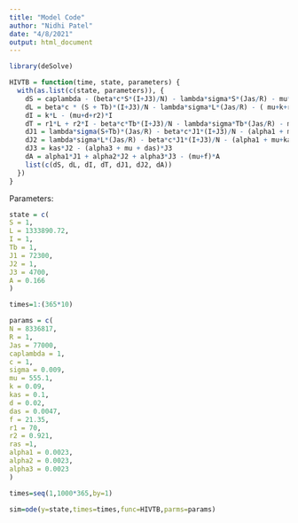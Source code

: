 ```yaml
---
title: "Model Code"
author: "Nidhi Patel"
date: "4/8/2021"
output: html_document
---
```


```r
library(deSolve)
```

```r
HIVTB = function(time, state, parameters) {
  with(as.list(c(state, parameters)), {
    dS = caplambda - (beta*c*S*(I+J3)/N) - lambda*sigma*S*(Jas/R) - mu*S
    dL = beta*c * (S + Tb)*(I+J3)/N - lambda*sigma*L*(Jas/R) - ( mu+k+r1)*L
    dI = k*L - (mu+d+r2)*I
    dT = r1*L + r2*I - beta*c*Tb*(I+J3)/N - lambda*sigma*Tb*(Jas/R) - mu*Tb
    dJ1 = lambda*sigma(S+Tb)*(Jas/R) - beta*c*J1*(I+J3)/N - (alpha1 + mu)*J1 + ras*J2
    dJ2 = lambda*sigma*L*(Jas/R) - beta*c*J1*(I+J3)/N - (alpha1 + mu+kas+ras)*J2
    dJ3 = kas*J2 - (alpha3 + mu + das)*J3
    dA = alpha1*J1 + alpha2*J2 + alpha3*J3 - (mu+f)*A
    list(c(dS, dL, dI, dT, dJ1, dJ2, dA))
  })
}
```

Parameters:

```r
state = c(
S = 1,
L = 1333890.72,
I = 1,
Tb = 1,
J1 = 72300,
J2 = 1,
J3 = 4700,
A = 0.166
)

times=1:(365*10)

params = c(
N = 8336817,
R = 1,
Jas = 77000,
caplambda = 1,
c = 1,
sigma = 0.009,
mu = 555.1,
k = 0.09,
kas = 0.1,
d = 0.02,
das = 0.0047,
f = 21.35,
r1 = 70,
r2 = 0.921,
ras =1,
alpha1 = 0.0023,
alpha2 = 0.0023,
alpha3 = 0.0023
)
```


```r
times=seq(1,1000*365,by=1)

sim=ode(y=state,times=times,func=HIVTB,parms=params)
```

